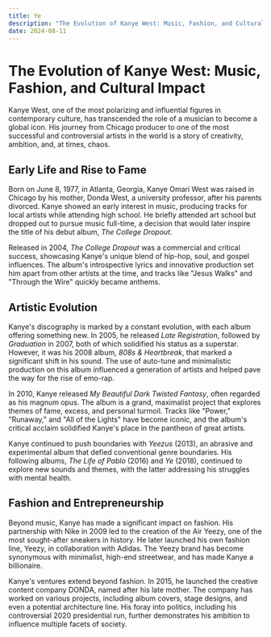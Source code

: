 ```yaml
---
title: Ye
description: "The Evolution of Kanye West: Music, Fashion, and Cultural Impact"
date: 2024-08-11
---
```


# The Evolution of Kanye West: Music, Fashion, and Cultural Impact

Kanye West, one of the most polarizing and influential figures in contemporary culture, has transcended the role of a musician to become a global icon. His journey from Chicago producer to one of the most successful and controversial artists in the world is a story of creativity, ambition, and, at times, chaos.

## Early Life and Rise to Fame

Born on June 8, 1977, in Atlanta, Georgia, Kanye Omari West was raised in Chicago by his mother, Donda West, a university professor, after his parents divorced. Kanye showed an early interest in music, producing tracks for local artists while attending high school. He briefly attended art school but dropped out to pursue music full-time, a decision that would later inspire the title of his debut album, _The College Dropout_.

Released in 2004, _The College Dropout_ was a commercial and critical success, showcasing Kanye's unique blend of hip-hop, soul, and gospel influences. The album's introspective lyrics and innovative production set him apart from other artists at the time, and tracks like "Jesus Walks" and "Through the Wire" quickly became anthems.

## Artistic Evolution

Kanye's discography is marked by a constant evolution, with each album offering something new. In 2005, he released _Late Registration_, followed by _Graduation_ in 2007, both of which solidified his status as a superstar. However, it was his 2008 album, _808s & Heartbreak_, that marked a significant shift in his sound. The use of auto-tune and minimalistic production on this album influenced a generation of artists and helped pave the way for the rise of emo-rap.

In 2010, Kanye released _My Beautiful Dark Twisted Fantasy_, often regarded as his magnum opus. The album is a grand, maximalist project that explores themes of fame, excess, and personal turmoil. Tracks like "Power," "Runaway," and "All of the Lights" have become iconic, and the album's critical acclaim solidified Kanye's place in the pantheon of great artists.

Kanye continued to push boundaries with _Yeezus_ (2013), an abrasive and experimental album that defied conventional genre boundaries. His following albums, _The Life of Pablo_ (2016) and _Ye_ (2018), continued to explore new sounds and themes, with the latter addressing his struggles with mental health.

## Fashion and Entrepreneurship

Beyond music, Kanye has made a significant impact on fashion. His partnership with Nike in 2009 led to the creation of the Air Yeezy, one of the most sought-after sneakers in history. He later launched his own fashion line, Yeezy, in collaboration with Adidas. The Yeezy brand has become synonymous with minimalist, high-end streetwear, and has made Kanye a billionaire.

Kanye's ventures extend beyond fashion. In 2015, he launched the creative content company DONDA, named after his late mother. The company has worked on various projects, including album covers, stage designs, and even a potential architecture line. His foray into politics, including his controversial 2020 presidential run, further demonstrates his ambition to influence multiple facets of society.
